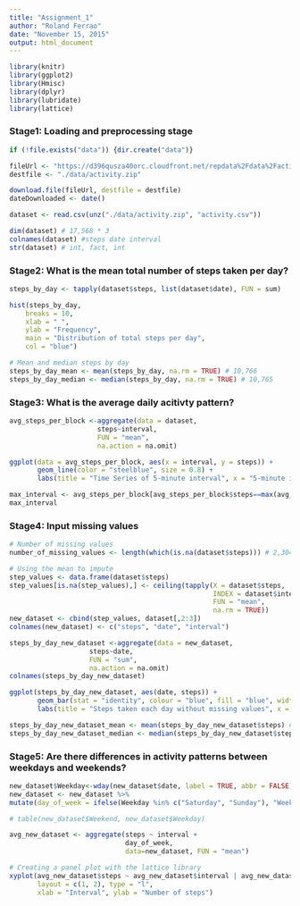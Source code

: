 ```yaml
---
title: "Assignment_1"
author: "Roland Ferrao"
date: "November 15, 2015"
output: html_document
---
```


```r
library(knitr)  
library(ggplot2)
library(Hmisc)
library(dplyr)
library(lubridate)
library(lattice)
```

### Stage1: Loading and preprocessing stage
```r
if (!file.exists("data")) {dir.create("data")}

fileUrl <- "https://d396qusza40orc.cloudfront.net/repdata%2Fdata%2Factivity.zip"
destfile <- "./data/activity.zip"

download.file(fileUrl, destfile = destfile)
dateDownloaded <- date()

dataset <- read.csv(unz("./data/activity.zip", "activity.csv"))

dim(dataset) # 17,568 * 3
colnames(dataset) #steps date interval
str(dataset) # int, fact, int
```

### Stage2: What is the mean total number of steps taken per day?
```r
steps_by_day <- tapply(dataset$steps, list(dataset$date), FUN = sum) 

hist(steps_by_day, 
	breaks = 10, 
    xlab = " ",
    ylab = "Frequency",
    main = "Distribution of total steps per day", 
    col = "blue")

# Mean and median steps by day
steps_by_day_mean <- mean(steps_by_day, na.rm = TRUE) # 10,766
steps_by_day_median <- median(steps_by_day, na.rm = TRUE) # 10,765
```


### Stage3: What is the average daily acitivty pattern?
```r
avg_steps_per_block <-aggregate(data = dataset, 
	                  steps~interval, 
	                  FUN = "mean", 
	                  na.action = na.omit)

ggplot(data = avg_steps_per_block, aes(x = interval, y = steps)) + 
	   geom_line(color = "steelblue", size = 0.8) + 
	   labs(title = "Time Series of 5-minute interval", x = "5-minute intervals", y = "Average number of steps taken")

max_interval <- avg_steps_per_block[avg_steps_per_block$steps==max(avg_steps_per_block$steps),]
max_interval
```

### Stage4: Input missing values
```r

# Number of missing values
number_of_missing_values <- length(which(is.na(dataset$steps))) # 2,304

# Using the mean to impute
step_values <- data.frame(dataset$steps)
step_values[is.na(step_values),] <- ceiling(tapply(X = dataset$steps,
	                                               INDEX = dataset$interval,
	                                               FUN = "mean",
	                                               na.rm = TRUE))
new_dataset <- cbind(step_values, dataset[,2:3])
colnames(new_dataset) <- c("steps", "date", "interval")

steps_by_day_new_dataset <-aggregate(data = new_dataset, 
                    steps~date, 
                    FUN = "sum", 
                    na.action = na.omit)
colnames(steps_by_day_new_dataset)

ggplot(steps_by_day_new_dataset, aes(date, steps)) + 
	   geom_bar(stat = "identity", colour = "blue", fill = "blue", width = 0.7) + 
       labs(title = "Steps taken each day without missing values", x = "Date", y = "Total number of steps")

steps_by_day_new_dataset_mean <- mean(steps_by_day_new_dataset$steps) # 10,785
steps_by_day_new_dataset_median <- median(steps_by_day_new_dataset$steps) # 10,909
```

### Stage5: Are there differences in activity patterns between weekdays and weekends?
```r
new_dataset$Weekday<-wday(new_dataset$date, label = TRUE, abbr = FALSE)
new_dataset <- new_dataset %>%
mutate(day_of_week = ifelse(Weekday %in% c("Saturday", "Sunday"), "Weekend", "Weekday"))

# table(new_dataset$Weekend, new_dataset$Weekday)

avg_new_dataset <- aggregate(steps ~ interval + 
							 day_of_week, 
							 data=new_dataset, FUN = "mean")

# Creating a panel plot with the lattice library
xyplot(avg_new_dataset$steps ~ avg_new_dataset$interval | avg_new_dataset$day_of_week, 
       layout = c(1, 2), type = "l", 
       xlab = "Interval", ylab = "Number of steps")
```



